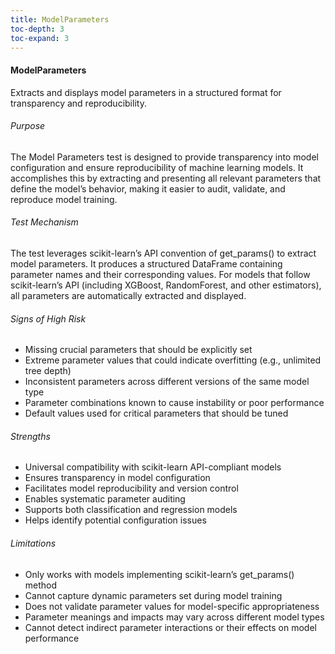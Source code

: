 ```yaml
---
title: ModelParameters
toc-depth: 3
toc-expand: 3
---
```








#### ModelParameters

Extracts and displays model parameters in a structured format for transparency and reproducibility.

###### Purpose

The Model Parameters test is designed to provide transparency into model configuration and ensure
reproducibility of machine learning models. It accomplishes this by extracting and presenting all
relevant parameters that define the model's behavior, making it easier to audit, validate, and
reproduce model training.

###### Test Mechanism

The test leverages scikit-learn's API convention of get_params() to extract model parameters. It
produces a structured DataFrame containing parameter names and their corresponding values. For models
that follow scikit-learn's API (including XGBoost, RandomForest, and other estimators), all
parameters are automatically extracted and displayed.

###### Signs of High Risk

- Missing crucial parameters that should be explicitly set
- Extreme parameter values that could indicate overfitting (e.g., unlimited tree depth)
- Inconsistent parameters across different versions of the same model type
- Parameter combinations known to cause instability or poor performance
- Default values used for critical parameters that should be tuned

###### Strengths

- Universal compatibility with scikit-learn API-compliant models
- Ensures transparency in model configuration
- Facilitates model reproducibility and version control
- Enables systematic parameter auditing
- Supports both classification and regression models
- Helps identify potential configuration issues

###### Limitations

- Only works with models implementing scikit-learn's get_params() method
- Cannot capture dynamic parameters set during model training
- Does not validate parameter values for model-specific appropriateness
- Parameter meanings and impacts may vary across different model types
- Cannot detect indirect parameter interactions or their effects on model performance




 